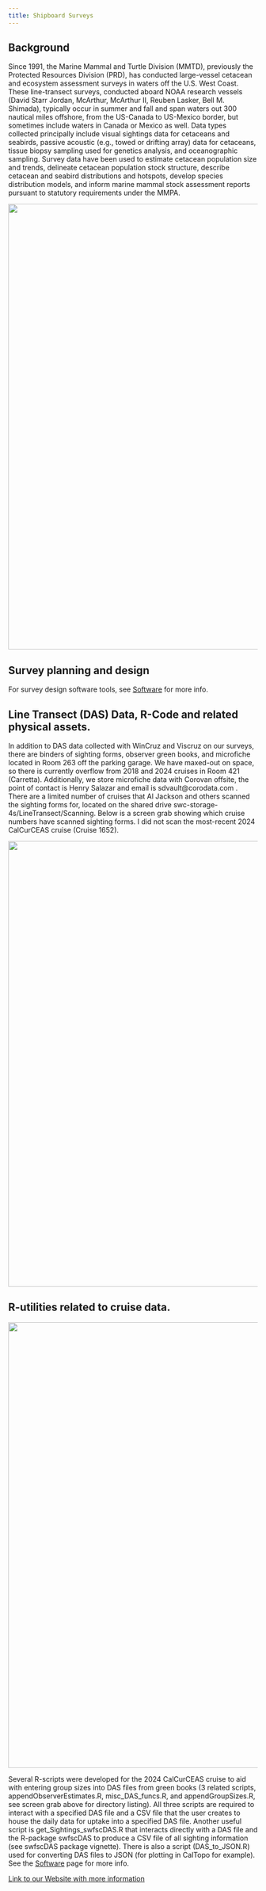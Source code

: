 ```yaml
---
title: Shipboard Surveys
---
```


## Background

Since 1991, the Marine Mammal and Turtle Division (MMTD), previously the Protected Resources Division (PRD), has conducted large-vessel cetacean and ecosystem assessment surveys in waters off the U.S. West Coast. These line-transect surveys, conducted aboard NOAA research vessels (David Starr Jordan, McArthur, McArthur II, Reuben Lasker, Bell M. Shimada), typically occur in summer and fall and span waters out 300 nautical miles offshore, from the US-Canada to US-Mexico border, but sometimes include waters in Canada or Mexico as well. Data types collected principally include visual sightings data for cetaceans and seabirds, passive acoustic (e.g., towed or drifting array) data for cetaceans, tissue biopsy sampling used for genetics analysis, and oceanographic sampling. Survey data have been used to estimate cetacean population size and trends, delineate cetacean population stock structure, describe cetacean and seabird distributions and hotspots, develop species distribution models, and inform marine mammal stock assessment reports pursuant to statutory requirements under the MMPA.

![](images/RV-Data.PNG){width="900"}

## Survey planning and design

For survey design software tools, see [Software](https://cmap-swfsc.github.io/CMAP-SWFSC/content/Software.html) for more info.

## Line Transect (DAS) Data, R-Code and related physical assets.

In addition to DAS data collected with WinCruz and Viscruz on our surveys, there are binders of sighting forms, observer green books, and microfiche located in Room 263 off the parking garage. We have maxed-out on space, so there is currently overflow from 2018 and 2024 cruises in Room 421 (Carretta). Additionally, we store microfiche data with Corovan offsite, the point of contact is Henry Salazar and email is sdvault\@corodata.com . There are a limited number of cruises that Al Jackson and others scanned the sighting forms for, located on the shared drive swc-storage-4s/LineTransect/Scanning. Below is a screen grab showing which cruise numbers have scanned sighting forms. I did not scan the most-recent 2024 CalCurCEAS cruise (Cruise 1652).

![](images/Scanned_RV_Data.PNG){width="900"}

## R-utilities related to cruise data.

![](images/R_utilities.PNG){width="900"}

Several R-scripts were developed for the 2024 CalCurCEAS cruise to aid with entering group sizes into DAS files from green books (3 related scripts, appendObserverEstimates.R, misc_DAS_funcs.R, and appendGroupSizes.R, see screen grab above for directory listing). All three scripts are required to interact with a specified DAS file and a CSV file that the user creates to house the daily data for uptake into a specified DAS file. Another useful script is get_Sightings_swfscDAS.R that interacts directly with a DAS file and the R-package swfscDAS to produce a CSV file of all sighting information (see swfscDAS package vignette). There is also a script (DAS_to_JSON.R) used for converting DAS files to JSON (for plotting in CalTopo for example). See the [Software](https://cmap-swfsc.github.io/CMAP-SWFSC/content/Software.html) page for more info.

[Link to our Website with more information](https://www.fisheries.noaa.gov/west-coast/science-data/ship-based-cetacean-and-ecosystem-assessment-surveys-california-current)
